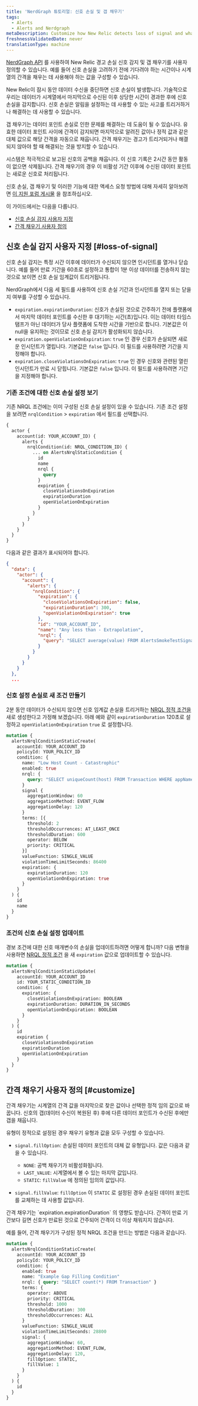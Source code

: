 ```yaml
---
title: 'NerdGraph 튜토리얼: 신호 손실 및 갭 채우기'
tags:
  - Alerts
  - Alerts and Nerdgraph
metaDescription: Customize how New Relic detects loss of signal and what values it should use for filling gaps in the data.
freshnessValidatedDate: never
translationType: machine
---
```


[NerdGraph API](/docs/apis/nerdgraph/get-started/introduction-new-relic-nerdgraph) 를 사용하여 New Relic 경고 손실 신호 감지 및 갭 채우기를 사용자 정의할 수 있습니다. 예를 들어 신호 손실을 고려하기 전에 기다려야 하는 시간이나 시계열의 간격을 채우는 데 사용해야 하는 값을 구성할 수 있습니다.

New Relic이 잠시 동안 데이터 수신을 중단하면 신호 손실이 발생합니다. 기술적으로 우리는 데이터가 시계열에서 마지막으로 수신된 이후 상당한 시간이 경과한 후에 신호 손실을 감지합니다. 신호 손실은 알림을 설정하는 데 사용할 수 있는 사고를 트리거하거나 해결하는 데 사용할 수 있습니다.

갭 채우기는 데이터 포인트 손실로 인한 문제를 해결하는 데 도움이 될 수 있습니다. 유효한 데이터 포인트 사이에 간격이 감지되면 마지막으로 알려진 값이나 정적 값과 같은 대체 값으로 해당 간격을 자동으로 채웁니다. 간격 채우기는 경고가 트리거되거나 해결되지 않아야 할 때 해결되는 것을 방지할 수 있습니다.

<Callout variant="tip">
  <InlinePopover type="alerts"/>시스템은 적극적으로 보고된 신호의 공백을 채웁니다. 이 신호 기록은 2시간 동안 활동이 없으면 삭제됩니다. 간격 채우기의 경우 이 비활성 기간 이후에 수신된 데이터 포인트는 새로운 신호로 처리됩니다.

  신호 손실, 갭 채우기 및 이러한 기능에 대한 액세스 요청 방법에 대해 자세히 알아보려면 [이 지원 포럼 게시물](https://discuss.newrelic.com/t/announcing-new-relic-one-streaming-alerts-for-nrql-conditions/115361) 을 참조하십시오.
</Callout>

이 가이드에서는 다음을 다룹니다.

* [신호 손실 감지 사용자 지정](#loss-of-signal)
* [간격 채우기 사용자 정의](#customize)

## 신호 손실 감지 사용자 지정 [#loss-of-signal]

신호 손실 감지는 특정 시간 이후에 데이터가 수신되지 않으면 인시던트를 열거나 닫습니다. 예를 들어 만료 기간을 60초로 설정하고 통합이 1분 이상 데이터를 전송하지 않는 것으로 보이면 신호 손실 임계값이 트리거됩니다.

NerdGraph에서 다음 세 필드를 사용하여 신호 손실 기간과 인시던트를 열지 또는 닫을지 여부를 구성할 수 있습니다.

* `expiration.expirationDuration`: 신호가 손실된 것으로 간주하기 전에 플랫폼에서 마지막 데이터 포인트를 수신한 후 대기하는 시간(초)입니다. 이는 데이터 타임스탬프가 아닌 데이터가 당사 플랫폼에 도착한 시간을 기반으로 합니다. 기본값은 이 null을 유지하는 것이므로 신호 손실 감지가 활성화되지 않습니다.
* `expiration.openViolationOnExpiration`: `true` 인 경우 신호가 손실되면 새로운 인시던트가 열립니다. 기본값은 `false` 입니다. 이 필드를 사용하려면 기간을 지정해야 합니다.
* `expiration.closeViolationsOnExpiration`: `true` 인 경우 신호와 관련된 열린 인시던트가 만료 시 닫힙니다. 기본값은 `false` 입니다. 이 필드를 사용하려면 기간을 지정해야 합니다.

### 기존 조건에 대한 신호 손실 설정 보기

기존 NRQL 조건에는 이미 구성된 신호 손실 설정이 있을 수 있습니다. 기존 조건 설정을 보려면 `nrqlCondition` > `expiration` 에서 필드를 선택합니다.

```graphql
{
  actor {
    account(id: YOUR_ACCOUNT_ID) {
      alerts {
        nrqlCondition(id: NRQL_CONDITION_ID) {
          ... on AlertsNrqlStaticCondition {
            id
            name
            nrql {
              query
            }
            expiration {
              closeViolationsOnExpiration
              expirationDuration
              openViolationOnExpiration
            }
          }
        }
      }
    }
  }
}
```

다음과 같은 결과가 표시되어야 합니다.

```json
{
  "data": {
    "actor": {
      "account": {
        "alerts": {
          "nrqlCondition": {
            "expiration": {
              "closeViolationsOnExpiration": false,
              "expirationDuration": 300,
              "openViolationOnExpiration": true
            },
            "id": "YOUR_ACCOUNT_ID",
            "name": "Any less than - Extrapolation",
            "nrql": {
              "query": "SELECT average(value) FROM AlertsSmokeTestSignals WHERE wave_type IN ('min-max', 'single-gap') FACET wave_type"
            }
          }
        }
      }
    }
  },
  ...
```

### 신호 설정 손실로 새 조건 만들기

2분 동안 데이터가 수신되지 않으면 신호 임계값 손실을 트리거하는 [NRQL 정적 조건을](/docs/alerts/alerts-nerdgraph/nerdgraph-examples/nerdgraph-api-nrql-condition-alerts#static-condition) 새로 생성한다고 가정해 보겠습니다. 아래 예와 같이 `expirationDuration` 120초로 설정하고 `openViolationOnExpiration` `true` 로 설정합니다.

```graphql
mutation {
  alertsNrqlConditionStaticCreate(
    accountId: YOUR_ACCOUNT_ID
    policyId: YOUR_POLICY_ID
    condition: {
      name: "Low Host Count - Catastrophic"
      enabled: true
      nrql: {
        query: "SELECT uniqueCount(host) FROM Transaction WHERE appName='my-app-name'"
      }
      signal {
        aggregationWindow: 60
        aggregationMethod: EVENT_FLOW
        aggregationDelay: 120
      }
      terms: [{
        threshold: 2
        thresholdOccurrences: AT_LEAST_ONCE
        thresholdDuration: 600
        operator: BELOW
        priority: CRITICAL
      }]
      valueFunction: SINGLE_VALUE
      violationTimeLimitSeconds: 86400
      expiration: {
        expirationDuration: 120
        openViolationOnExpiration: true
      }
    }
  ) {
    id
    name
  }
}
```

### 조건의 신호 손실 설정 업데이트

경보 조건에 대한 신호 매개변수의 손실을 업데이트하려면 어떻게 합니까? 다음 변형을 사용하면 [NRQL 정적 조건](/docs/alerts/alerts-nerdgraph/nerdgraph-examples/nerdgraph-api-nrql-condition-alerts#static-condition) 을 새 `expiration` 값으로 업데이트할 수 있습니다.

```graphql
mutation {
  alertsNrqlConditionStaticUpdate(
    accountId: YOUR_ACCOUNT_ID
    id: YOUR_STATIC_CONDITION_ID
    condition: {
      expiration: {
        closeViolationsOnExpiration: BOOLEAN
        expirationDuration: DURATION_IN_SECONDS
        openViolationOnExpiration: BOOLEAN
      }
    }
  ) {
    id
    expiration {
      closeViolationsOnExpiration
      expirationDuration
      openViolationOnExpiration
    }
  }
}
```

## 간격 채우기 사용자 정의 [#customize]

간격 채우기는 시계열의 간격 값을 마지막으로 찾은 값이나 선택한 정적 임의 값으로 바꿉니다. 신호의 갭(데이터 수신이 복원된 후) 후에 다른 데이터 포인트가 수신된 후에만 갭을 채웁니다.

유형이 정적으로 설정된 경우 채우기 유형과 값을 모두 구성할 수 있습니다.

* `signal.fillOption`: 손실된 데이터 포인트의 대체 값 유형입니다. 값은 다음과 같을 수 있습니다.

  * `NONE`: 공백 채우기가 비활성화됩니다.
  * `LAST_VALUE`: 시계열에서 볼 수 있는 마지막 값입니다.
  * `STATIC`: `fillValue` 에 정의된 임의의 값입니다.

* `signal.fillValue`: `fillOption` 이 `STATIC` 로 설정된 경우 손실된 데이터 포인트를 교체하는 데 사용할 값입니다.

<Callout variant="important">
  간격 채우기는 `expiration.expirationDuration` 의 영향도 받습니다. 간격이 만료 기간보다 길면 신호가 만료된 것으로 간주되어 간격이 더 이상 채워지지 않습니다.
</Callout>

예를 들어, 간격 채우기가 구성된 정적 NRQL 조건을 만드는 방법은 다음과 같습니다.

```graphql
mutation {
  alertsNrqlConditionStaticCreate(
    accountId: YOUR_ACCOUNT_ID
    policyId: YOUR_POLICY_ID
    condition: {
      enabled: true
      name: "Example Gap Filling Condition"
      nrql: { query: "SELECT count(*) FROM Transaction" }
      terms: {
        operator: ABOVE
        priority: CRITICAL
        threshold: 1000
        thresholdDuration: 300
        thresholdOccurrences: ALL
      }
      valueFunction: SINGLE_VALUE
      violationTimeLimitSeconds: 28800
      signal: {
        aggregationWindow: 60,
        aggregationMethod: EVENT_FLOW,
        aggregationDelay: 120,
        fillOption: STATIC,
        fillValue: 1
      }
    }
  ) {
    id
  }
}
```
